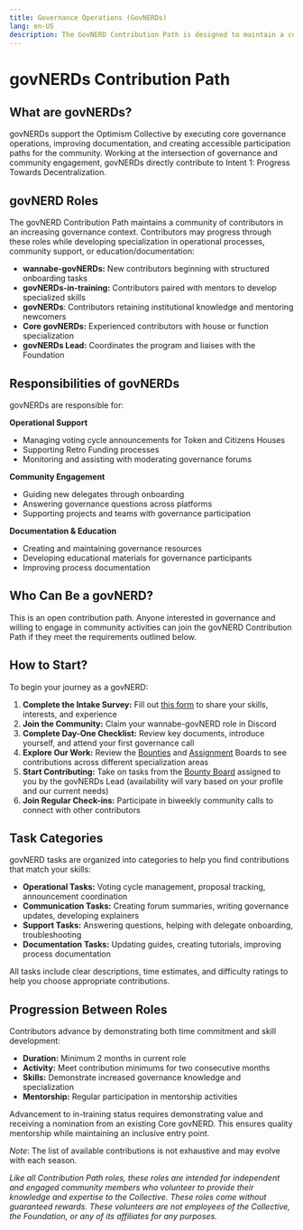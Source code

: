 ```yaml
---
title: Governance Operations (GovNERDs)
lang: en-US
description: The GovNERD Contribution Path is designed to maintain a community of contributors with high context in governance.  
---
```


# govNERDs Contribution Path

## What are govNERDs?

govNERDs support the Optimism Collective by executing core governance operations, improving documentation, and creating accessible participation paths for the community. Working at the intersection of governance and community engagement, govNERDs directly contribute to Intent 1: Progress Towards Decentralization.


## govNERD Roles

The govNERD Contribution Path maintains a community of contributors in an increasing governance context. Contributors may progress through these roles while developing specialization in operational processes, community support, or education/documentation:

- **wannabe-govNERDs:** New contributors beginning with structured onboarding tasks
- **govNERDs-in-training:** Contributors paired with mentors to develop specialized skills
- **govNERDs**: Contributors retaining institutional knowledge and mentoring newcomers
- **Core govNERDs:** Experienced contributors with house or function specialization
- **govNERDs Lead:** Coordinates the program and liaises with the Foundation

## Responsibilities of govNERDs

govNERDs are responsible for:

**Operational Support**

- Managing voting cycle announcements for Token and Citizens Houses
- Supporting Retro Funding processes
- Monitoring and assisting with moderating governance forums

**Community Engagement**

- Guiding new delegates through onboarding
- Answering governance questions across platforms
- Supporting projects and teams with governance participation

**Documentation & Education**

- Creating and maintaining governance resources
- Developing educational materials for governance participants
- Improving process documentation

## Who Can Be a govNERD?

This is an open contribution path. Anyone interested in governance and willing to engage in community activities can join the govNERD Contribution Path if they meet the requirements outlined below.

## How to Start?

To begin your journey as a govNERD:

1. **Complete the Intake Survey:** Fill out [this form](https://docs.google.com/forms/d/10BDGWf2lPCJLHETRvUf7L9DxRycJXDUHarcoTqrM1k8/edit) to share your skills, interests, and experience
2. **Join the Community:** Claim your wannabe-govNERD role in Discord
3. **Complete Day-One Checklist:** Review key documents, introduce yourself, and attend your first governance call
4. **Explore Our Work:** Review the [Bounties](https://www.notion.so/ac3ace1c863845dcb08944b23eed280a?pvs=21) and [Assignment](https://www.notion.so/6c90e4c861214ca09c266dac779050b8?pvs=21) Boards to see contributions across different specialization areas
5. **Start Contributing:** Take on tasks from the [Bounty Board](https://www.notion.so/ac3ace1c863845dcb08944b23eed280a?pvs=21) assigned to you by the govNERDs Lead (availability will vary based on your profile and our current needs)
6. **Join Regular Check-ins:** Participate in biweekly community calls to connect with other contributors

## Task Categories

govNERD tasks are organized into categories to help you find contributions that match your skills:

- **Operational Tasks:** Voting cycle management, proposal tracking, announcement coordination
- **Communication Tasks:** Creating forum summaries, writing governance updates, developing explainers
- **Support Tasks:** Answering questions, helping with delegate onboarding, troubleshooting
- **Documentation Tasks:** Updating guides, creating tutorials, improving process documentation

All tasks include clear descriptions, time estimates, and difficulty ratings to help you choose appropriate contributions.

## Progression Between Roles

Contributors advance by demonstrating both time commitment and skill development:

- **Duration:** Minimum 2 months in current role
- **Activity:** Meet contribution minimums for two consecutive months
- **Skills:** Demonstrate increased governance knowledge and specialization
- **Mentorship:** Regular participation in mentorship activities

Advancement to in-training status requires demonstrating value and receiving a nomination from an existing Core govNERD. This ensures quality mentorship while maintaining an inclusive entry point.

*Note*: The list of available contributions is not exhaustive and may evolve with each season.

*Like all Contribution Path roles, these roles are intended for independent and engaged community members who volunteer to provide their knowledge and expertise to the Collective. These roles come without guaranteed rewards. These volunteers are not employees of the Collective, the Foundation, or any of its affiliates for any purposes.*



